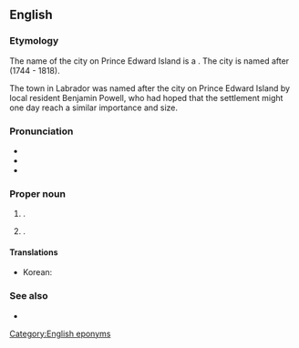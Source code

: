 ==English==

===Etymology===
The name of the city on Prince Edward Island is a {{compound|en|Charlotte|town}}. The city is named after {{w|Queen Charlotte}} (1744 - 1818).

The town in Labrador was named after the city on Prince Edward Island by local resident Benjamin Powell, who had hoped that the settlement might one day reach a similar importance and size. 

===Pronunciation===
* {{IPA|en|/ˈʃɑɹ.lɪˌtaʊn/}}
* {{hyphenation|en|Char|lotte|town}}
* {{rhymes|en|aʊn|s=3}}

===Proper noun===
{{en-proper noun}}

# {{place|en|capital city/and/county seat|county/Queens County|p/Prince Edward Island|c/Canada}}.
# {{place|en|town|region/Labrador|p/Newfoundland and Labrador|c/Canada}}. {{defdate|From 1949}}
#: {{syn|nl|Olds Cove}} {{q|''historical''}} 

====Translations====
{{trans-top|capital of Prince Edward Island}}
* Korean: {{t|ko|^샬럿타운}}
{{trans-mid}}
{{trans-bottom}}

===See also===
* {{projectlink|wikipedia}}

[[Category:English eponyms]]